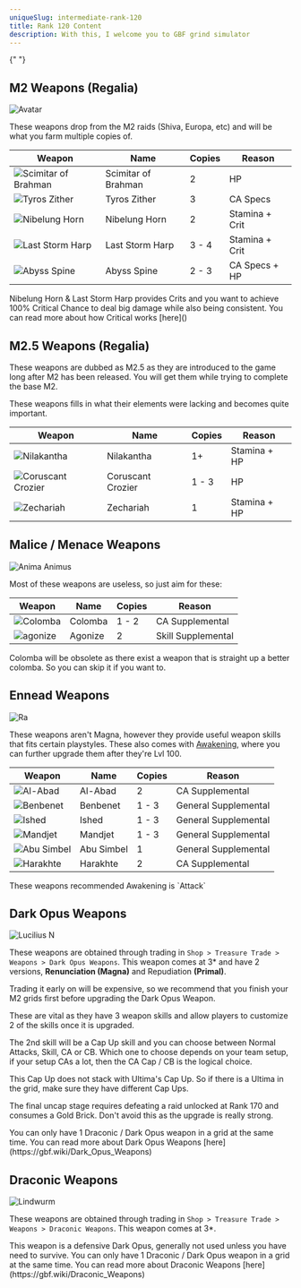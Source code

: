 ```yaml
---
uniqueSlug: intermediate-rank-120
title: Rank 120 Content
description: With this, I welcome you to GBF grind simulator
---
```


{" "}

## M2 Weapons (Regalia)

<div className="my-6 w-full overflow-y-auto">
    <Image
        src="/images/impossible/avatar.jpg"
        alt="Avatar"
        height={0}
        width={0}
        quality={100}
        sizes="100vw"
        className="w-full"
    />
</div>

These weapons drop from the M2 raids (Shiva, Europa, etc) and will be what you farm multiple copies of.

<div className="my-6 w-full overflow-y-auto">
    <table className="w-full table-auto text-center">
        <thead>
            <tr className="m-0 border-t p-0 font-bold [&>*]:border [&>*]:px-4 [&>*]:py-2 [&>*]:w-20">
                <th>Weapon</th>
                <th>Name</th>
                <th>Copies</th>
                <th>Reason</th>
            </tr>
        </thead>
        <tbody className="[&>*]:m-0 [&>*]:border-t [&>*]:p-0">
            <tr className="even:bg-muted [&>*]:border [&>*]:px-2 [&>*]:py-2">
                <td>
                    <Image
                        src="/images/weapons/m2/scimitar_of_brahman.jpg"
                        alt="Scimitar of Brahman"
                        height={0}
                        width={0}
                        quality={100}
                        sizes="100vw"
                        className="w-full"
                    />
                </td>
                <td>Scimitar of Brahman</td>
                <td>2</td>
                <td>HP</td>
            </tr>
            <tr className="even:bg-muted [&>*]:border [&>*]:px-2 [&>*]:py-2">
                <td>
                    <Image
                        src="/images/weapons/m2/tyros_zither.jpg"
                        alt="Tyros Zither"
                        height={0}
                        width={0}
                        quality={100}
                        sizes="100vw"
                        className="w-full"
                    />
                </td>
                <td>Tyros Zither</td>
                <td>3</td>
                <td>CA Specs</td>
            </tr>
            <tr className="even:bg-muted [&>*]:border [&>*]:px-2 [&>*]:py-2">
                <td>
                    <Image
                        src="/images/weapons/m2/nibelung_horn.jpg"
                        alt="Nibelung Horn"
                        height={0}
                        width={0}
                        quality={100}
                        sizes="100vw"
                        className="w-full"
                    />
                </td>
                <td>Nibelung Horn</td>
                <td>2</td>
                <td>Stamina + Crit</td>
            </tr>
            <tr className="even:bg-muted [&>*]:border [&>*]:px-2 [&>*]:py-2">
                <td>
                    <Image
                        src="/images/weapons/m2/last_storm_harp.jpg"
                        alt="Last Storm Harp"
                        height={0}
                        width={0}
                        quality={100}
                        sizes="100vw"
                        className="w-full"
                    />
                </td>
                <td>Last Storm Harp</td>
                <td>3 - 4</td>
                <td>Stamina + Crit</td>
            </tr>
            <tr className="even:bg-muted [&>*]:border [&>*]:px-2 [&>*]:py-2">
                <td>
                    <Image
                        src="/images/weapons/m2/abyss_spine.jpg"
                        alt="Abyss Spine"
                        height={0}
                        width={0}
                        quality={100}
                        sizes="100vw"
                        className="w-full"
                    />
                </td>
                <td>Abyss Spine</td>
                <td>2 - 3</td>
                <td>CA Specs + HP</td>
            </tr>
        </tbody>
    </table>
</div>

<Callout type="success">
    Nibelung Horn & Last Storm Harp provides Crits and you
    want to achieve 100% Critical Chance to deal big damage
    while also being consistent.
</Callout>

<Callout type="default">
    You can read more about how Critical works [here]()
</Callout>

## M2.5 Weapons (Regalia)

These weapons are dubbed as M2.5 as they are introduced to the game long after M2 has been released.
You will get them while trying to complete the base M2.

These weapons fills in what their elements were lacking and becomes quite important.

<div className="my-6 w-full overflow-y-auto">
    <table className="w-full table-auto text-center">
        <thead>
            <tr className="m-0 border-t p-0 font-bold [&>*]:border [&>*]:px-4 [&>*]:py-2 [&>*]:w-20">
                <th>Weapon</th>
                <th>Name</th>
                <th>Copies</th>
                <th>Reason</th>
            </tr>
        </thead>
        <tbody className="[&>*]:m-0 [&>*]:border-t [&>*]:p-0">
            <tr className="even:bg-muted [&>*]:border [&>*]:px-2 [&>*]:py-2">
                <td>
                    <Image
                        src="/images/weapons/m2/nilakantha.jpg"
                        alt="Nilakantha"
                        height={0}
                        width={0}
                        quality={100}
                        sizes="100vw"
                        className="w-full"
                    />
                </td>
                <td>Nilakantha</td>
                <td>1+</td>
                <td>Stamina + HP</td>
            </tr>
            <tr className="even:bg-muted [&>*]:border [&>*]:px-2 [&>*]:py-2">
                <td>
                    <Image
                        src="/images/weapons/m2/coruscant_crozier.jpg"
                        alt="Coruscant Crozier"
                        height={0}
                        width={0}
                        quality={100}
                        sizes="100vw"
                        className="w-full"
                    />
                </td>
                <td>Coruscant Crozier</td>
                <td>1 - 3</td>
                <td>HP</td>
            </tr>
            <tr className="even:bg-muted [&>*]:border [&>*]:px-2 [&>*]:py-2">
                <td>
                    <Image
                        src="/images/weapons/m2/zechariah.jpg"
                        alt="Zechariah"
                        height={0}
                        width={0}
                        quality={100}
                        sizes="100vw"
                        className="w-full"
                    />
                </td>
                <td>Zechariah</td>
                <td>1</td>
                <td>Stamina + HP</td>
            </tr>
        </tbody>
    </table>
</div>

## Malice / Menace Weapons

<div className="my-6 w-full overflow-y-auto">
    <Image
        src="/images/impossible/anima_animus.jpg"
        alt="Anima Animus"
        height={0}
        width={0}
        quality={100}
        sizes="100vw"
        className="w-full"
    />
</div>

Most of these weapons are useless, so just aim for these:

<div className="my-6 w-full overflow-y-auto">
    <table className="w-full table-auto text-center">
        <thead>
            <tr className="m-0 border-t p-0 font-bold [&>*]:border [&>*]:px-4 [&>*]:py-2 [&>*]:w-20">
                <th>Weapon</th>
                <th>Name</th>
                <th>Copies</th>
                <th>Reason</th>
            </tr>
        </thead>
        <tbody className="[&>*]:m-0 [&>*]:border-t [&>*]:p-0">
            <tr className="even:bg-muted [&>*]:border [&>*]:px-2 [&>*]:py-2">
                <td>
                    <Image
                        src="/images/weapons/malice/colomba.jpg"
                        alt="Colomba"
                        height={0}
                        width={0}
                        quality={100}
                        sizes="100vw"
                        className="w-full"
                    />
                </td>
                <td>Colomba</td>
                <td>1 - 2</td>
                <td>CA Supplemental</td>
            </tr>
            <tr className="even:bg-muted [&>*]:border [&>*]:px-2 [&>*]:py-2">
                <td>
                    <Image
                        src="/images/weapons/malice/agonize.jpg"
                        alt="agonize"
                        height={0}
                        width={0}
                        quality={100}
                        sizes="100vw"
                        className="w-full"
                    />
                </td>
                <td>Agonize</td>
                <td>2</td>
                <td>Skill Supplemental</td>
            </tr>
        </tbody>
    </table>
</div>

<Callout type="warning">
    Colomba will be obsolete as there exist a weapon that is
    straight up a better colomba. So you can skip it if you
    want to.
</Callout>

## Ennead Weapons

<div className="my-6 w-full overflow-y-auto">
    <Image
        src="/images/impossible/ra.jpg"
        alt="Ra"
        height={0}
        width={0}
        quality={100}
        sizes="100vw"
        className="w-full"
    />
</div>

These weapons aren't Magna, however they provide useful weapon skills that fits certain playstyles.
These also comes with [Awakening](), where you can further upgrade them after they're Lvl 100.

<div className="my-6 w-full overflow-y-auto">
    <table className="w-full table-auto text-center">
        <thead>
            <tr className="m-0 border-t p-0 font-bold [&>*]:border [&>*]:px-4 [&>*]:py-2 [&>*]:w-20">
                <th>Weapon</th>
                <th>Name</th>
                <th>Copies</th>
                <th>Reason</th>
            </tr>
        </thead>
        <tbody className="[&>*]:m-0 [&>*]:border-t [&>*]:p-0">
            <tr className="even:bg-muted [&>*]:border [&>*]:px-2 [&>*]:py-2">
                <td>
                    <Image
                        src="/images/weapons/ennead/al_abad.jpg"
                        alt="Al-Abad"
                        height={0}
                        width={0}
                        quality={100}
                        sizes="100vw"
                        className="w-full"
                    />
                </td>
                <td>Al-Abad</td>
                <td>2</td>
                <td>CA Supplemental</td>
            </tr>
            <tr className="even:bg-muted [&>*]:border [&>*]:px-2 [&>*]:py-2">
                <td>
                    <Image
                        src="/images/weapons/ennead/benbenet.jpg"
                        alt="Benbenet"
                        height={0}
                        width={0}
                        quality={100}
                        sizes="100vw"
                        className="w-full"
                    />
                </td>
                <td>Benbenet</td>
                <td>1 - 3</td>
                <td>General Supplemental</td>
            </tr>
            <tr className="even:bg-muted [&>*]:border [&>*]:px-2 [&>*]:py-2">
                <td>
                    <Image
                        src="/images/weapons/ennead/ished.jpg"
                        alt="Ished"
                        height={0}
                        width={0}
                        quality={100}
                        sizes="100vw"
                        className="w-full"
                    />
                </td>
                <td>Ished</td>
                <td>1 - 3</td>
                <td>General Supplemental</td>
            </tr>
            <tr className="even:bg-muted [&>*]:border [&>*]:px-2 [&>*]:py-2">
                <td>
                    <Image
                        src="/images/weapons/ennead/mandjet.jpg"
                        alt="Mandjet"
                        height={0}
                        width={0}
                        quality={100}
                        sizes="100vw"
                        className="w-full"
                    />
                </td>
                <td>Mandjet</td>
                <td>1 - 3</td>
                <td>General Supplemental</td>
            </tr>
            <tr className="even:bg-muted [&>*]:border [&>*]:px-2 [&>*]:py-2">
                <td>
                    <Image
                        src="/images/weapons/ennead/abu_simbel.jpg"
                        alt="Abu Simbel"
                        height={0}
                        width={0}
                        quality={100}
                        sizes="100vw"
                        className="w-full"
                    />
                </td>
                <td>Abu Simbel</td>
                <td>1</td>
                <td>General Supplemental</td>
            </tr>
            <tr className="even:bg-muted [&>*]:border [&>*]:px-2 [&>*]:py-2">
                <td>
                    <Image
                        src="/images/weapons/ennead/harakhte.jpg"
                        alt="Harakhte"
                        height={0}
                        width={0}
                        quality={100}
                        sizes="100vw"
                        className="w-full"
                    />
                </td>
                <td>Harakhte</td>
                <td>2</td>
                <td>CA Supplemental</td>
            </tr>
        </tbody>
    </table>
</div>

<Callout type="default">
    These weapons recommended Awakening is `Attack`
</Callout>

## Dark Opus Weapons

<div className="my-6 w-full overflow-y-auto">
    <Image
        src="/images/impossible/lucilius.jpg"
        alt="Lucilius N"
        height={0}
        width={0}
        quality={100}
        sizes="100vw"
        className="w-full"
    />
</div>

These weapons are obtained through trading in `Shop > Treasure Trade > Weapons > Dark Opus Weapons`.
This weapon comes at 3\* and have 2 versions, **Renunciation (Magna)** and Repudiation **(Primal)**.

<Callout type="warning">
    Trading it early on will be expensive, so we recommend
    that you finish your M2 grids first before upgrading the
    Dark Opus Weapon.
</Callout>

These are vital as they have 3 weapon skills and allow players to customize 2 of the skills once it is upgraded.

The 2nd skill will be a Cap Up skill and you can choose between Normal Attacks, Skill, CA or CB.
Which one to choose depends on your team setup, if your setup CAs a lot, then the CA Cap / CB is the logical choice.

<Callout type="warning">
    This Cap Up does not stack with Ultima's Cap Up. So if
    there is a Ultima in the grid, make sure they have
    different Cap Ups.
</Callout>

The final uncap stage requires defeating a raid unlocked at Rank 170 and consumes a Gold Brick.
Don't avoid this as the upgrade is really strong.

<Callout type="warning">
    You can only have 1 Draconic / Dark Opus weapon in a
    grid at the same time.
</Callout>

<Callout type="default">
    You can read more about Dark Opus Weapons
    [here](https://gbf.wiki/Dark_Opus_Weapons)
</Callout>

## Draconic Weapons

<div className="my-6 w-full overflow-y-auto">
    <Image
        src="/images/impossible/lindwurm.jpg"
        alt="Lindwurm"
        height={0}
        width={0}
        quality={100}
        sizes="100vw"
        className="w-full"
    />
</div>

These weapons are obtained through trading in `Shop > Treasure Trade > Weapons > Draconic Weapons`.
This weapon comes at 3\*.

<Callout type="warning">
    This weapon is a defensive Dark Opus, generally not used
    unless you have need to survive.
</Callout>

<Callout type="warning">
    You can only have 1 Draconic / Dark Opus weapon in a
    grid at the same time.
</Callout>

<Callout type="default">
    You can read more about Draconic Weapons
    [here](https://gbf.wiki/Draconic_Weapons)
</Callout>
